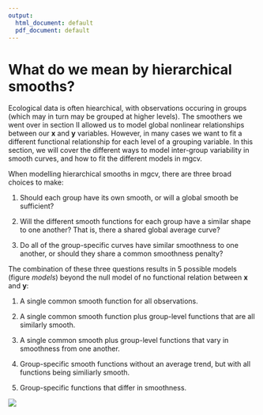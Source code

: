 ```yaml
---
output:
  html_document: default
  pdf_document: default
---
```


# What do we mean by hierarchical smooths?

Ecological data is often hiearchical, with observations occuring in groups (which may in turn may be grouped at higher levels). The smoothers we went over in section II allowed us to model global nonlinear relationships between our **x** and **y** variables. However, in many cases we want to fit a different functional relationship for each level of a grouping variable. In this section, we will cover the different ways to model inter-group variability in smooth curves, and how to fit the different models in mgcv.

When modelling hierarchical smooths in mgcv, there are three broad choices to make:

1. Should each group have its own smooth, or will a global smooth be sufficient? 

2. Will the different smooth functions for each group have a similar shape to one another? That is, there a shared global average curve?

3. Do all of the group-specific curves have similar smoothness to one another, or should they share a common smoothness penalty?

The combination of these three questions results in 5 possible models (figure *models*) beyond the null model of no functional relation between **x** and **y**:

1. A single common smooth function for all observations.

2. A single common smooth function plus group-level functions that are all similarly smooth.

3. A single common smooth plus group-level functions that vary in smoothness from one another.

4. Group-specific smooth functions without an average trend, but with all functions being similiarly smooth.

5. Group-specific functions that differ in smoothness. 



![](../figures/alternate_models.png)
